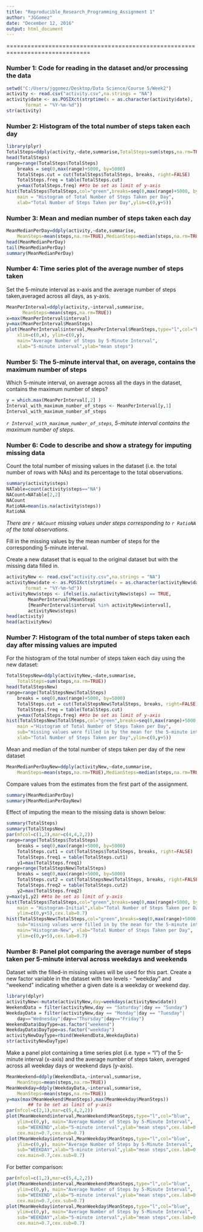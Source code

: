 ---
title: "Reproducible_Research_Programming_Assignment 1"
author: "JGGomez"
date: "December 12, 2016"
output: html_document
---
==============================================================================

### Number 1: Code for reading in the dataset and/or processing the data


```{r, echo=TRUE}
setwd("C:/Users/jggomez/Desktop/Data Science/Course 5/Week2")
activity <- read.csv("activity.csv",na.strings = "NA")
activity$date <- as.POSIXct(strptime(x = as.character(activity$date),
       format = "%Y-%m-%d"))
str(activity)
```


### Number 2: Histogram of the total number of steps taken each day


```{r, echo=TRUE}
library(plyr)
TotalSteps=ddply(activity,~date,summarise,TotalSteps=sum(steps,na.rm=TRUE))
head(TotalSteps)
range=range(TotalSteps$TotalSteps)
	breaks = seq(0,max(range)+5000, by=5000)
	TotalSteps.cut = cut(TotalSteps$TotalSteps, breaks, right=FALSE)
	TotalSteps.freq = table(TotalSteps.cut)
	y=max(TotalSteps.freq) ##to be set as limit of y-axis
hist(TotalSteps$TotalSteps,col="green",breaks=seq(0,max(range)+5000, by=5000),
	main = "Histogram of Total Number of Steps Taken per Day",
	xlab="Total Number of Steps Taken per Day",ylim=c(0,y+5))
```



### Number 3: Mean and median number of steps taken each day


```{r, echo=TRUE}
MeanMedianPerDay=ddply(activity,~date,summarise, 
	MeanSteps=mean(steps,na.rm=TRUE),MedianSteps=median(steps,na.rm=TRUE))
head(MeanMedianPerDay)
tail(MeanMedianPerDay)
summary(MeanMedianPerDay)
```



### Number 4: Time series plot of the average number of steps taken


Set the 5-minute interval as x-axis and the average number of steps taken,averaged across all days, as y-axis.


```{r, echo=TRUE}
MeanPerInterval=ddply(activity,~interval,summarise,
	  MeanSteps=mean(steps,na.rm=TRUE))
x=max(MeanPerInterval$interval)
y=max(MeanPerInterval$MeanSteps)
plot(MeanPerInterval$interval,MeanPerInterval$MeanSteps,type="l",col="blue",
	xlim=c(0,x), ylim=c(0,y), 
	main="Average Number of Steps by 5-Minute Interval",
	xlab="5-minute interval",ylab="mean steps")
```



### Number 5: The 5-minute interval that, on average, contains the maximum number of steps


Which 5-minute interval, on average across all the days in the dataset, 
contains the maximum number of steps?


```{r, echo=TRUE}
y = which.max(MeanPerInterval[,2] )
Interval_with_maximum_number_of_steps <- MeanPerInterval[y,1]
Interval_with_maximum_number_of_steps
```


*`r Interval_with_maximum_number_of_steps`, 5-minute interval contains the maximum number of steps.*



### Number 6: Code to describe and show a strategy for imputing missing data


Count the total number of missing values in the dataset (i.e. the total number of rows with NAs) and its percentage to the total observations.


```{r, echo=TRUE}
summary(activity$steps)
NATable=count(activity$steps=="NA")
NACount=NATable[2,2]
NACount
RatioNA=mean(is.na(activity$steps))
RatioNA
```


*There are `r NACount` missing values under steps corresponding to `r RatioNA` of the total observations.*



Fill in the missing values by the mean number of steps for the corresponding 5-minute interval.


Create a new dataset that is equal to the original dataset but with the missing data filled in.


```{r, echo=TRUE}
activityNew <- read.csv("activity.csv",na.strings = "NA")
activityNew$date <- as.POSIXct(strptime(x = as.character(activityNew$date),
       format = "%Y-%m-%d"))
activityNew$steps <- ifelse(is.na(activityNew$steps) == TRUE, 
		MeanPerInterval$MeanSteps
		[MeanPerInterval$interval %in% activityNew$interval], 
		activityNew$steps)  
head(activity)
head(activityNew)
```



### Number 7: Histogram of the total number of steps taken each day after missing values are imputed


For the histogram of the total number of steps taken each day using the new dataset: 


```{r, echo=TRUE}
TotalStepsNew=ddply(activityNew,~date,summarise,
	TotalSteps=sum(steps,na.rm=TRUE))
head(TotalStepsNew)
range=range(TotalStepsNew$TotalSteps)
	breaks = seq(0,max(range)+5000, by=5000)
	TotalSteps.cut = cut(TotalStepsNew$TotalSteps, breaks, right=FALSE)
	TotalSteps.freq = table(TotalSteps.cut)
	y=max(TotalSteps.freq) ##to be set as limit of y-axis
hist(TotalStepsNew$TotalSteps,col="green",breaks=seq(0,max(range)+5000, by=5000),
	main ="Histogram of Total Number of Steps Taken per Day",
	sub="missing values were filled in by the mean for the 5-minute interval",
	xlab="Total Number of Steps Taken per Day",ylim=c(0,y+5))
```


Mean and median of the total number of steps taken per day of the new dataset 


```{r, echo=TRUE}
MeanMedianPerDayNew=ddply(activityNew,~date,summarise, 
	MeanSteps=mean(steps,na.rm=TRUE),MedianSteps=median(steps,na.rm=TRUE))
```


Compare values from the estimates from the first part of the assignment.


```{r, echo=TRUE}
summary(MeanMedianPerDay)
summary(MeanMedianPerDayNew)
```


Effect of imputing the mean to the missing data is shown below:


```{r, echo=TRUE}
summary(TotalSteps)
summary(TotalStepsNew)
par(mfcol=c(1,2),mar=c(4,4,2,2))
range=range(TotalSteps$TotalSteps)
	breaks = seq(0,max(range)+5000, by=5000)
	TotalSteps.cut1 = cut(TotalSteps$TotalSteps, breaks, right=FALSE)
	TotalSteps.freq1 = table(TotalSteps.cut1)
	y1=max(TotalSteps.freq1) 
range=range(TotalStepsNew$TotalSteps)
	breaks = seq(0,max(range)+5000, by=5000)
	TotalSteps.cut2 = cut(TotalStepsNew$TotalSteps, breaks, right=FALSE)
	TotalSteps.freq2 = table(TotalSteps.cut2)
	y2=max(TotalSteps.freq2) 
y=max(y1,y2) ##to be set as limit of y-axis
hist(TotalSteps$TotalSteps,col="green",breaks=seq(0,max(range)+5000, by=5000),
	main = "Histogram-Initial",xlab="Total Number of Steps Taken per Day",
	ylim=c(0,y+5),cex.lab=0.7)
hist(TotalStepsNew$TotalSteps,col="green",breaks=seq(0,max(range)+5000, by=5000),
	sub="missing values were filled in by the mean for the 5-minute interval",
	main="Histogram-New", xlab="Total Number of Steps Taken per Day",
	ylim=c(0,y+5),cex.lab=0.7)
```



### Number 8: Panel plot comparing the average number of steps taken per 5-minute interval across weekdays and weekends


Dataset with the filled-in missing values will be used for this part.
Create a new factor variable in the dataset with two levels - "weekday" and "weekend" indicating whether a given date is a weekday or weekend day.


```{r, echo=TRUE}
library(dplyr)
activityNew<-mutate(activityNew,day=weekdays(activityNew$date))
WeekendData = filter(activityNew,day == "Saturday"|day == "Sunday")
WeekdayData = filter(activityNew,day == "Monday"|day == "Tuesday"|
	day=="Wednesday"|day=="Thursday"|day=="Friday")
WeekendData$DayType=as.factor("weekend")
WeekdayData$DayType=as.factor("weekday")
activityNewDayType=rbind(WeekendData,WeekdayData)
str(activityNewDayType)
```


Make a panel plot containing a time series plot (i.e. type = "l") of the 5-minute interval (x-axis) and the average number of steps taken, averaged across all weekday days or weekend days (y-axis). 


```{r, echo=TRUE}
MeanWeekend=ddply(WeekendData,~interval,summarise,
	MeanSteps=mean(steps,na.rm=TRUE))
MeanWeekday=ddply(WeekdayData,~interval,summarise,
	MeanSteps=mean(steps,na.rm=TRUE))
y=max(max(MeanWeekend$MeanSteps),max(MeanWeekday$MeanSteps))
		## to be set as limit of y-axis
par(mfcol=c(2,1),mar=c(5,4,2,2))
plot(MeanWeekend$interval,MeanWeekend$MeanSteps,type="l",col="blue",
	ylim=c(0,y), main="Average Number of Steps by 5-Minute Interval",
	sub="WEEKEND",xlab="5-minute interval",ylab="mean steps",cex.lab=0.8,
	cex.main=0.7,cex.sub=0.7)
plot(MeanWeekday$interval,MeanWeekday$MeanSteps,type="l",col="blue",
	ylim=c(0,y), main="Average Number of Steps by 5-Minute Interval",
	sub="WEEKDAY",xlab="5-minute interval",ylab="mean steps",cex.lab=0.8,
	cex.main=0.7,cex.sub=0.7)
```


For better comparison:


```{r, echo=TRUE}
par(mfcol=c(1,2),mar=c(5,4,2,2))
plot(MeanWeekend$interval,MeanWeekend$MeanSteps,type="l",col="blue",
	ylim=c(0,y), main="Average Number of Steps by 5-Minute Interval",
	sub="WEEKEND",xlab="5-minute interval",ylab="mean steps",cex.lab=0.8,
	cex.main=0.7,cex.sub=0.7)
plot(MeanWeekday$interval,MeanWeekday$MeanSteps,type="l",col="blue",
	ylim=c(0,y), main="Average Number of Steps by 5-Minute Interval",
	sub="WEEKDAY",xlab="5-minute interval",ylab="mean steps",cex.lab=0.8,
	cex.main=0.7,cex.sub=0.7)
```

